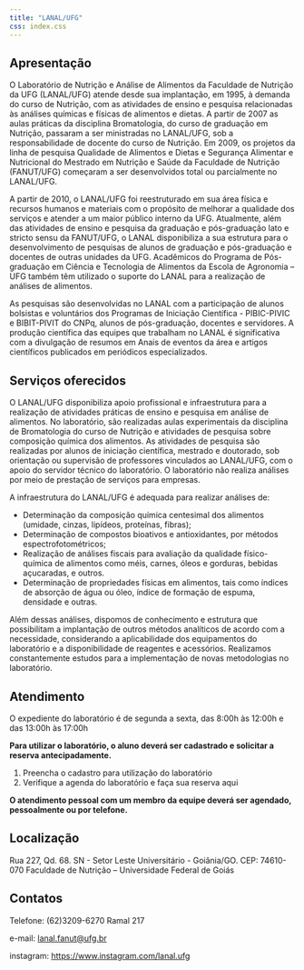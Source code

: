 ```yaml
---
title: "LANAL/UFG"
css: index.css
---
```


## Apresentação

O Laboratório de Nutrição e Análise de Alimentos da Faculdade de Nutrição da UFG (LANAL/UFG) atende desde sua implantação, em 1995, à demanda do curso de Nutrição, com as atividades de ensino e pesquisa relacionadas às análises químicas e físicas de alimentos e dietas. A partir de 2007 as aulas práticas da disciplina Bromatologia, do curso de graduação em Nutrição, passaram a ser ministradas no LANAL/UFG, sob a responsabilidade de docente do curso de Nutrição. Em 2009, os projetos da linha de pesquisa Qualidade de Alimentos e Dietas e Segurança Alimentar e Nutricional do Mestrado em Nutrição e Saúde da Faculdade de Nutrição (FANUT/UFG) começaram a ser desenvolvidos total ou parcialmente no LANAL/UFG.

A partir de 2010, o LANAL/UFG foi reestruturado em sua área física e recursos humanos e materiais com o propósito de melhorar a qualidade dos serviços e atender a um maior público interno da UFG. Atualmente, além das atividades de ensino e pesquisa da graduação e pós-graduação lato e stricto sensu da FANUT/UFG, o LANAL disponibiliza a sua estrutura para o desenvolvimento de pesquisas de alunos de graduação e pós-graduação e docentes de outras unidades da UFG. Acadêmicos do Programa de Pós-graduação em Ciência e Tecnologia de Alimentos da Escola de Agronomia -- UFG também têm utilizado o suporte do LANAL para a realização de análises de alimentos.

As pesquisas são desenvolvidas no LANAL com a participação de alunos bolsistas e voluntários dos Programas de Iniciação Científica - PIBIC-PIVIC e BIBIT-PIVIT do CNPq, alunos de pós-graduação, docentes e servidores. A produção científica das equipes que trabalham no LANAL é significativa com a divulgação de resumos em Anais de eventos da área e artigos científicos publicados em periódicos especializados.

## Serviços oferecidos

O LANAL/UFG disponibiliza apoio profissional e infraestrutura para a realização de atividades práticas de ensino e pesquisa em análise de alimentos. No laboratório, são realizadas aulas experimentais da disciplina de Bromatologia do curso de Nutrição e atividades de pesquisa sobre composição química dos alimentos. As atividades de pesquisa são realizadas por alunos de iniciação científica, mestrado e doutorado, sob orientação ou supervisão de professores vinculados ao LANAL/UFG, com o apoio do servidor técnico do laboratório. O laboratório não realiza análises por meio de prestação de serviços para empresas.

A infraestrutura do LANAL/UFG é adequada para realizar análises de:

-   Determinação da composição química centesimal dos alimentos (umidade, cinzas, lipídeos, proteínas, fibras);
-   Determinação de compostos bioativos e antioxidantes, por métodos espectrofotométricos;
-   Realização de análises fiscais para avaliação da qualidade físico-química de alimentos como méis, carnes, óleos e gorduras, bebidas açucaradas, e outros.
-   Determinação de propriedades físicas em alimentos, tais como índices de absorção de água ou óleo, índice de formação de espuma, densidade e outras.

Além dessas análises, dispomos de conhecimento e estrutura que possibilitam a implantação de outros métodos analíticos de acordo com a necessidade, considerando a aplicabilidade dos equipamentos do laboratório e a disponibilidade de reagentes e acessórios. Realizamos constantemente estudos para a implementação de novas metodologias no laboratório.

## Atendimento

O expediente do laboratório é de segunda a sexta, das 8:00h às 12:00h e das 13:00h às 17:00h

**Para utilizar o laboratório, o aluno deverá ser cadastrado e solicitar a reserva antecipadamente.**

1.  Preencha o cadastro para utilização do laboratório
2.  Verifique a agenda do laboratório e faça sua reserva aqui

**O atendimento pessoal com um membro da equipe deverá ser agendado, pessoalmente ou por telefone.**

## Localização

Rua 227, Qd. 68. SN - Setor Leste Universitário - Goiânia/GO. CEP: 74610-070 Faculdade de Nutrição -- Universidade Federal de Goiás

## Contatos

Telefone: (62)3209-6270 Ramal 217

e-mail: [lanal.fanut\@ufg.br](mailto:lanal.fanut@ufg.br "e-mail")

instagram: <https://www.instagram.com/lanal.ufg>
